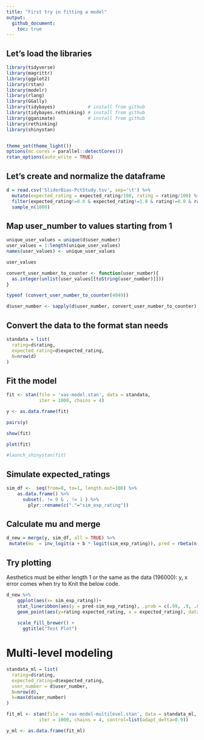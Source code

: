 ```yaml
---
title: "First try in fitting a model"
output:
  github_document:
    toc: true
---
```



## Let's load the libraries

```r
library(tidyverse)
library(magrittr)
library(ggplot2)
library(rstan)
library(modelr)
library(rlang)
library(GGally)
library(tidybayes)            # install from github
library(tidybayes.rethinking) # install from github
library(gganimate)            # install from github
library(rethinking)
library(shinystan)


theme_set(theme_light())
options(mc.cores = parallel::detectCores())
rstan_options(auto_write = TRUE)
```

## Let's create and normalize the dataframe

```r

d = read.csv('SliderBias-PctStudy.tsv', sep='\t') %>%
  mutate(expected_rating = expected_rating/100, rating = rating/100) %>% 
  filter(expected_rating!=0.0 & expected_rating!=1.0 & rating!=0.0 & rating!=1.0) %>% 
  sample_n(1000)

```

## Map user_number to values starting from 1

```r
unique_user_values = unique(d$user_number)
user_values = 1:length(unique_user_values)
names(user_values) <- unique_user_values

```

```r
user_values
```



```r
convert_user_number_to_counter <- function(user_number){
  as.integer(unlist(user_values[[toString(user_number)]]))
}
```



```r
typeof (convert_user_number_to_counter(4049))
```


```r
d$user_number <- sapply(d$user_number, convert_user_number_to_counter)
```



## Convert the data to the format stan needs

```r
standata = list(
  rating=d$rating,
  expected_rating=d$expected_rating,
  N=nrow(d)
)
```

## Fit the model

```r
fit <- stan(file = 'vas-model.stan', data = standata, 
            iter = 1000, chains = 4)
```

```r
y <- as.data.frame(fit) 
```

```r
pairs(y)
```
```r
show(fit)
```

```r
plot(fit)
```

```r
#launch_shinystan(fit)
```


## Simulate expected_ratings
```r

sim_df <-  seq(from=0, to=1, length.out=100) %>% 
    as.data.frame() %>% 
      subset(. != 0 & . != 1 ) %>% 
        plyr::rename(c("."="sim_exp_rating"))

```


## Calculate mu and merge 
```r

d_new = merge(y, sim_df, all = TRUE) %>% 
 mutate(mu  = inv_logit(a + b * logit(sim_exp_rating)), pred = rbeta(n(), (mu * v) , (1 - mu) * v))

```

## Try plotting

Aesthetics must be either length 1 or the same as the data (196000): y, x error comes when try to Knit the below code. 

```r

d_new %>% 
    ggplot(aes(x= sim_exp_rating))+
    stat_lineribbon(aes(y = pred-sim_exp_rating), .prob = c(.99, .9, .8, .5)) +
    geom_point(aes(y=rating-expected_rating, x = expected_rating), data = d, alpha=0.3) +
      
    scale_fill_brewer() +
      ggtitle("Test Plot")

```

# Multi-level modeling

```r
standata_ml = list(
  rating=d$rating,
  expected_rating=d$expected_rating,
  user_number = d$user_number,
  N=nrow(d),
  k=max(d$user_number)
)
```


```r
fit_ml <- stan(file = 'vas-model-multilevel.stan', data = standata_ml, 
            iter = 1000, chains = 4, control=list(adapt_delta=0.9))
```

```r
y_ml <- as.data.frame(fit_ml) 
```


